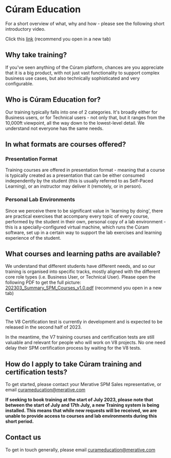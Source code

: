 # Cúram Education

For a short overview of what, why and how - please see the following short introductory video.

Click this [link](https://youtu.be/3H9YaVM0au0) (recommend you open in a new tab)

## Why take training?

If you've seen anything of the Cúram platform, chances are you appreciate that it is a big product, with not just vast functionality to support complex business use cases, but also technically sophisticated and very configurable.

## Who is Cúram Education for?

Our training typically falls into one of 2 categories. It's broadly either for Business users, or for Technical users - not only that, but it ranges from the 10,000ft viewpoint, all the way down to the lowest-level detail. We understand not everyone has the same needs.

## In what formats are courses offered?

### Presentation Format

Training courses are offered in presentation format - meaning that a course is typically created as a presentation that can be either consumed independently by the student (this is usually referred to as Self-Paced Learning), or an instructor may deliver it (remotely, or in person).

### Personal Lab Environments

Since we perceive there to be significant value in 'learning by doing', there are practical exercises that accompany every topic of every course, performed by the student in their own, personal copy of a lab environment - this is a specially-configured virtual machine, which runs the Cúram software, set up in a certain way to support the lab exercises and learning experience of the student.

## What courses and learning paths are available?

We understand that different students have different needs, and so our training is organised into specific tracks, mostly aligned with the different core role types (i.e. Business User, or Technical User). Please open the following PDF to get the full picture:
[202303_Summary_SPM_Courses_v1.0.pdf](/pdf/education/202303_Summary_SPM_Courses_v1.0.pdf) (recommend you open in a new tab)

## Certification

The V8 Certification test is currently in development and is expected to be released in the second half of 2023.

In the meantime, the V7 training courses and certification tests are still valuable and relevant for people who will work on V8 projects. No one need delay their SPM certification process by waiting for the V8 tests.

## How do I apply to take Cúram training and certification tests?

To get started, please contact your Merative SPM Sales representative, or email [curameducation@merative.com](mailto:curameducation@merative.com)

**If seeking to book training at the start of July 2023, please note that between the start of July and 17th July, a new Training system is being installed. This means that while new requests will be received, we are unable to provide access to courses and lab environments during this short period.**

## Contact us

To get in touch generally, please email [curameducation@merative.com](mailto:curameducation@merative.com)
